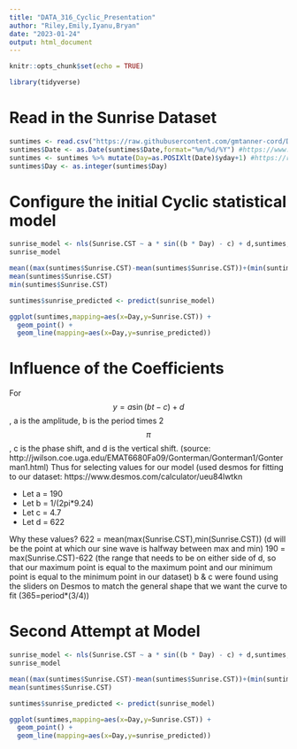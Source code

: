 ```yaml
---
title: "DATA_316_Cyclic_Presentation"
author: "Riley,Emily,Iyanu,Bryan"
date: "2023-01-24"
output: html_document
---
```


```r
knitr::opts_chunk$set(echo = TRUE)

library(tidyverse)
```

# Read in the Sunrise Dataset

```r
suntimes <- read.csv("https://raw.githubusercontent.com/gmtanner-cord/DATA316/main/Data/MoorheadSunriseSunset.csv",stringsAsFactors = TRUE)
suntimes$Date <- as.Date(suntimes$Date,format="%m/%d/%Y") #https://www.statology.org/convert-strings-to-dates-in-r/
suntimes <- suntimes %>% mutate(Day=as.POSIXlt(Date)$yday+1) #https://rc2e.com/stringsanddates
suntimes$Day <- as.integer(suntimes$Day)
```

# Configure the initial Cyclic statistical model
```r

sunrise_model <- nls(Sunrise.CST ~ a * sin((b * Day) - c) + d,suntimes,start=list(a=mean((max(suntimes$Sunrise.CST)-mean(suntimes$Sunrise.CST))+(min(suntimes$Sunrise.CST)+mean(suntimes$Sunrise.CST))), b=(365/(2*pi)), c=182.5, d=mean(suntimes$Sunrise.CST)))
sunrise_model

mean((max(suntimes$Sunrise.CST)-mean(suntimes$Sunrise.CST))+(min(suntimes$Sunrise.CST)+mean(suntimes$Sunrise.CST)))
mean(suntimes$Sunrise.CST)
min(suntimes$Sunrise.CST)

suntimes$sunrise_predicted <- predict(sunrise_model)

ggplot(suntimes,mapping=aes(x=Day,y=Sunrise.CST)) +
  geom_point() +
  geom_line(mapping=aes(x=Day,y=sunrise_predicted))

```

# Influence of the Coefficients

For $$ y = a \sin(bt - c) + d $$ , a is the amplitude, b is the period times 2$$\pi$$, c is the phase shift, and d is the vertical shift. (source: http://jwilson.coe.uga.edu/EMAT6680Fa09/Gonterman/Gonterman1/Gonterman1.html)
Thus for selecting values for our model (used desmos for fitting to our dataset: https://www.desmos.com/calculator/ueu84lwtkn


- Let a = 190
- Let b = 1/(2pi*9.24)
- Let c = 4.7
- Let d = 622

Why these values?
622 = mean(max(Sunrise.CST),min(Sunrise.CST)) (d will be the point at which our sine wave is halfway between max and min)
190 = max(Sunrise.CST)-622 (the range that needs to be on either side of d, so that our maximum point is equal to the maximum point and our minimum point is equal to the minimum point in our dataset)
b & c were found using the sliders on Desmos to match the general shape that we want the curve to fit (365=period*(3/4))


# Second Attempt at Model
```r

sunrise_model <- nls(Sunrise.CST ~ a * sin((b * Day) - c) + d,suntimes,start=list(a=190,b=1/(2*pi*9.24),c=4.7, d=622))
sunrise_model

mean((max(suntimes$Sunrise.CST)-mean(suntimes$Sunrise.CST))+(min(suntimes$Sunrise.CST)+mean(suntimes$Sunrise.CST)))
mean(suntimes$Sunrise.CST)

suntimes$sunrise_predicted <- predict(sunrise_model)

ggplot(suntimes,mapping=aes(x=Day,y=Sunrise.CST)) +
  geom_point() +
  geom_line(mapping=aes(x=Day,y=sunrise_predicted))


```